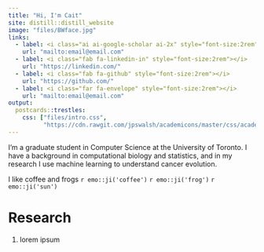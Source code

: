 ```yaml
---
title: "Hi, I'm Cait"
site: distill::distill_website
image: "files/BWface.jpg"
links:
  - label: <i class="ai ai-google-scholar ai-2x" style="font-size:2rem"></i>
    url: "mailto:email@email.com"
  - label: <i class="fab fa-linkedin-in" style="font-size:2rem"></i>
    url: "https://linkedin.com/"
  - label: <i class="fab fa-github" style="font-size:2rem"></i>
    url: "https://github.com/"
  - label: <i class="far fa-envelope" style="font-size:2rem"></i>
    url: "mailto:email@email.com"
output:
  postcards::trestles:
    css: ["files/intro.css",
          "https://cdn.rawgit.com/jpswalsh/academicons/master/css/academicons.min.css"]
---
```


I'm a graduate student in Computer Science at the University of Toronto. I have a background in computational biology and statistics, and in my research I use machine learning to understand cancer evolution. 

I like coffee and frogs `r emo::ji('coffee')` `r emo::ji('frog')` `r emo::ji('sun')`

# Research

1. lorem ipsum 
